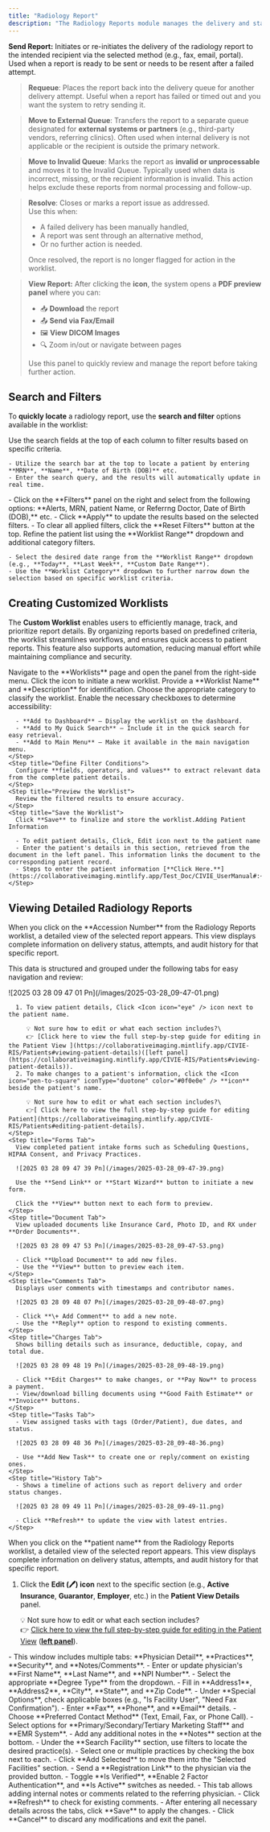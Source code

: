 ```yaml
---
title: "Radiology Report"
description: "The Radiology Reports module manages the delivery and status of radiology reports. Users can track the transmission of reports, filter based on delivery status, and take necessary actions for failed or incomplete reports."
---
```


**Send Report:** Initiates or re-initiates the delivery of the radiology report to the intended recipient via the selected method (e.g., fax, email, portal).\
Used when a report is ready to be sent or needs to be resent after a failed attempt.

> <Icon icon="presentation-screen" iconType="duotone" color="#070707" size="22" /> **Requeue**: Places the report back into the delivery queue for another delivery attempt. Useful when a report has failed or timed out and you want the system to retry sending it.

> <Icon icon="file-export" iconType="duotone" color="#070707" size="22" /> **Move to External Queue**: Transfers the report to a separate queue designated for **external systems or partners** (e.g., third-party vendors, referring clinics). Often used when internal delivery is not applicable or the recipient is outside the primary network.

> <Icon icon="circle-exclamation" iconType="duotone" color="#090808" size="22" />  **Move to Invalid Queue**: Marks the report as **invalid or unprocessable** and moves it to the Invalid Queue. Typically used when data is incorrect, missing, or the recipient information is invalid. This action helps exclude these reports from normal processing and follow-up.

> <Icon icon="hand-holding-box" iconType="duotone" color="#010101" size="22" /> **Resolve**: Closes or marks a report issue as addressed.\
> Use this when:
>
> - A failed delivery has been manually handled,
> - A report was sent through an alternative method,
> - Or no further action is needed.
>
> Once resolved, the report is no longer flagged for action in the worklist.

> <Icon icon="eye" iconType="duotone" color="#030303" size="22" /> **View Report:** After clicking the <Icon icon="eye" iconType="duotone" /> **icon**, the system opens a **PDF preview panel** where you can:
>
> - 📥 **Download** the report
> - 📤 **Send via Fax/Email**
> - 🖼️ **View DICOM Images**
> - 🔍 Zoom in/out or navigate between pages
>
> Use this panel to quickly review and manage the report before taking further action.

## <Icon icon="filter-list" iconType="duotone" color="black" size="27" />  **Search and Filters**

To **quickly locate** a radiology report, use the **search and filter** options available in the worklist:

<CardGroup cols="3">
  <Card title="Search Fields" icon="magnifying-glass" iconType="duotone">
    Use the search fields at the top of each column to filter results based on specific criteria.

    - Utilize the search bar at the top to locate a patient by entering **MRN**, **Name**, **Date of Birth (DOB)** etc.
    - Enter the search query, and the results will automatically update in real time.
  </Card>
  <Card title="Filter Panel" icon="filter">
    - Click on the **Filters** panel on the right and select from the following options: **Alerts, MRN, patient Name, or Referrng Doctor, Date of Birth (DOB),** etc.
    - Click **Apply** to update the results based on the selected filters.
    - To clear all applied filters, click the **Reset Filters** button at the top.
  </Card>
  <Card title="Worklist Dropdown" icon="list">
    Refine the patient list using the **Worklist Range** dropdown and additional category filters.

    - Select the desired date range from the **Worklist Range** dropdown (e.g., **Today**, **Last Week**, **Custom Date Range**).
    - Use the **Worklist Category** dropdown to further narrow down the selection based on specific worklist criteria.
  </Card>
</CardGroup>

## **Creating Customized Worklists**

The **Custom Worklist** enables users to efficiently manage, track, and prioritize report details. By organizing reports based on predefined criteria, the worklist streamlines workflows, and ensures quick access to patient reports. This feature also supports automation, reducing manual effort while maintaining compliance and security.

<Accordion title="To add a new worklist, follow these steps:" icon="newspaper" iconType="duotone">
  <Steps>
    <Step title="Access the Worklist Panel">
      Navigate to the **Worklists** page and open the panel from the right-side menu.
    </Step>
    <Step title="Create a New Worklist">
      Click the <Icon icon="plus-large" />  icon to initiate a new worklist.
    </Step>
    <Step title="Enter Worklist Details">
      Provide a **Worklist Name** and **Description** for identification.
    </Step>
    <Step title="Select a Worklist Category">
      Choose the appropriate category to classify the worklist.
    </Step>
    <Step title="Configure Access Preferences">
      Enable the necessary checkboxes to determine accessibility:

      - **Add to Dashboard** – Display the worklist on the dashboard.
      - **Add to My Quick Search** – Include it in the quick search for easy retrieval.
      - **Add to Main Menu** – Make it available in the main navigation menu.
    </Step>
    <Step title="Define Filter Conditions">
      Configure **fields, operators, and values** to extract relevant data from the complete patient details.
    </Step>
    <Step title="Preview the Worklist">
      Review the filtered results to ensure accuracy.
    </Step>
    <Step title="Save the Worklist">
      Click **Save** to finalize and store the worklist.Adding Patient Information

      - To edit patient details, Click, Edit icon next to the patient name
      - Enter the patient's details in this section, retrieved from the document in the left panel. This information links the document to the corresponding patient record.
      - Steps to enter the patient information [**Click Here.**](https://collaborativeimaging.mintlify.app/Test_Doc/CIVIE_UserManual#:~:text=Enter%20Patient%20Information)
    </Step>
  </Steps>
</Accordion>

## **Viewing Detailed Radiology Reports**

<Accordion title="To manage patient details do the following:(remove this)" icon="address-card" iconType="duotone">
  When you click on the **Accession Number** from the Radiology Reports worklist, a detailed view of the selected report appears. This view displays complete information on delivery status, attempts, and audit history for that specific report.

  This data is structured and grouped under the following tabs for easy navigation and review:

  <Steps>
    <Step title="Overview Tab">
      ![2025 03 28 09 47 01 Pn](/images/2025-03-28_09-47-01.png)

      1. To view patient details, Click <Icon icon="eye" /> icon next to the patient name.

         💡 Not sure how to edit or what each section includes?\
         👉 [Click here to view the full step-by-step guide for editing in the Patient View ](https://collaborativeimaging.mintlify.app/CIVIE-RIS/Patients#viewing-patient-details)([left panel](https://collaborativeimaging.mintlify.app/CIVIE-RIS/Patients#viewing-patient-details)).
      2. To make changes to a patient's information, click the <Icon icon="pen-to-square" iconType="duotone" color="#0f0e0e" /> **icon** beside the patient's name.

         💡 Not sure how to edit or what each section includes?\
         👉[ Click here to view the full step-by-step guide for editing  Patient](https://collaborativeimaging.mintlify.app/CIVIE-RIS/Patients#editing-patient-details).
    </Step>
    <Step title="Forms Tab">
      View completed patient intake forms such as Scheduling Questions, HIPAA Consent, and Privacy Practices.

      ![2025 03 28 09 47 39 Pn](/images/2025-03-28_09-47-39.png)

      Use the **Send Link** or **Start Wizard** button to initiate a new form.

      Click the **View** button next to each form to preview.
    </Step>
    <Step title="Document Tab">
      View uploaded documents like Insurance Card, Photo ID, and RX under **Order Documents**.

      ![2025 03 28 09 47 53 Pn](/images/2025-03-28_09-47-53.png)

      - Click **Upload Document** to add new files.
      - Use the **View** button to preview each item.
    </Step>
    <Step title="Comments Tab">
      Displays user comments with timestamps and contributor names.

      ![2025 03 28 09 48 07 Pn](/images/2025-03-28_09-48-07.png)

      - Click **\+ Add Comment** to add a new note.
      - Use the **Reply** option to respond to existing comments.
    </Step>
    <Step title="Charges Tab">
      Shows billing details such as insurance, deductible, copay, and total due.

      ![2025 03 28 09 48 19 Pn](/images/2025-03-28_09-48-19.png)

      - Click **Edit Charges** to make changes, or **Pay Now** to process a payment.
      - View/download billing documents using **Good Faith Estimate** or **Invoice** buttons.
    </Step>
    <Step title="Tasks Tab">
      - View assigned tasks with tags (Order/Patient), due dates, and status.

      ![2025 03 28 09 48 36 Pn](/images/2025-03-28_09-48-36.png)

      - Use **Add New Task** to create one or reply/comment on existing ones.
    </Step>
    <Step title="History Tab">
      - Shows a timeline of actions such as report delivery and order status changes.

      ![2025 03 28 09 49 11 Pn](/images/2025-03-28_09-49-11.png)

      - Click **Refresh** to update the view with latest entries.
    </Step>
  </Steps>
</Accordion>

<Accordion title="Radiology Report Details Tabs" icon="sparkles">
  When you click on the **patient name** from the Radiology Reports worklist, a detailed view of the selected report appears. This view displays complete information on delivery status, attempts, and audit history for that specific report.

  1. Click the **Edit (🖊️) icon** next to the specific section (e.g., **Active Insurance**, **Guarantor**, **Employer**, etc.) in the **Patient View Details** panel.

     💡 Not sure how to edit or what each section includes?\
     👉 [Click here to view the full step-by-step guide for editing in the Patient View](https://collaborativeimaging.mintlify.app/CIVIE-RIS/Patients#viewing-patient-details) ([**left panel**](https://collaborativeimaging.mintlify.app/CIVIE-RIS/Patients#viewing-patient-details)).
</Accordion>

<Accordion title="Steps to Edit or Add a Referring Physician" icon="user-check">
  <Steps>
    <Step title="Access the Edit Referring Physician Panel">
      - This window includes multiple tabs: **Physician Detail**, **Practices**, **Security**, and **Notes/Comments**.
    </Step>
    <Step title="Fill Physician Detail Tab">
      - Enter or update physician's **First Name**, **Last Name**, and **NPI Number**.
      - Select the appropriate **Degree Type** from the dropdown.
      - Fill in **Address1**, **Address2**, **City**, **State**, and **Zip Code**.
      - Under **Special Options**, check applicable boxes (e.g., "Is Facility User", "Need Fax Confirmation").
      - Enter **Fax**, **Phone**, and **Email** details.
      - Choose **Preferred Contact Method** (Text, Email, Fax, or Phone Call).
      - Select options for **Primary/Secondary/Tertiary Marketing Staff** and **EMR System**.
      - Add any additional notes in the **Notes** section at the bottom.
    </Step>
    <Step title="Assign Practices in the Practices Tab">
      - Under the **Search Facility** section, use filters to locate the desired practice(s).
      - Select one or multiple practices by checking the box next to each.
      - Click **Add Selected** to move them into the "Selected Facilities" section.
    </Step>
    <Step title="Configure Settings in the Security Tab">
      - Send a **Registration Link** to the physician via the provided button.
      - Toggle **Is Verified**, **Enable 2 Factor Authentication**, and **Is Active** switches as needed.
    </Step>
    <Step title="Add Notes or Comments in Notes/Comments Tab">
      - This tab allows adding internal notes or comments related to the referring physician.
      - Click **Refresh** to check for existing comments.
    </Step>
    <Step title="Save the Information">
      - After entering all necessary details across the tabs, click **Save** to apply the changes.
      - Click **Cancel** to discard any modifications and exit the panel.
    </Step>
  </Steps>
</Accordion>